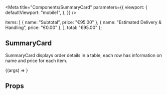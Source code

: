 

<Meta
  title="Components/SummaryCard"
  parameters={{
    viewport: {
      defaultViewport: "mobile1",
    },
  }}
/>

  items: [
    { name: "Subtotal", price: "€95.00" },
    { name: "Estimated Delivery & Handling", price: "€0.00" },
  ],
  total: "€95.00"
};

## SummaryCard

SummaryCard displays order details in a table, each row has information on name and price for each item.

<Canvas>
  <Story name="Default" args={tableArgs}>
    {(args) => <SummaryCard {...args} />}
  </Story>
</Canvas>

## Props

<ArgsTable of={SummaryCard} />